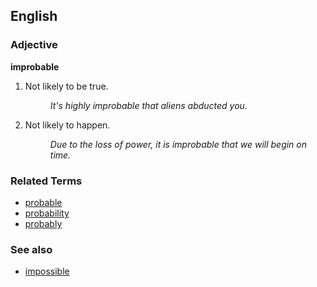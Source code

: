 ==English==

===Adjective===
'''improbable'''
# Not likely to be true.
#: ''It's highly improbable that aliens abducted you.''
# Not likely to happen.
#: ''Due to the loss of power, it is improbable that we will begin on time.''

===Related Terms===
*[[probable]]
*[[probability]]
*[[probably]]

===See also===
*[[impossible]]